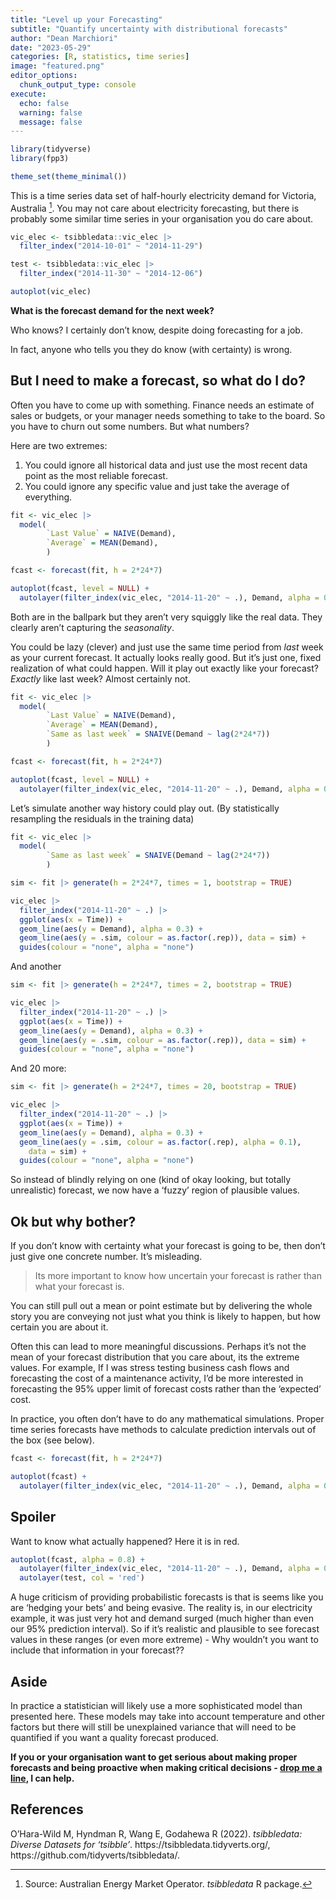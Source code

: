 ```yaml
---
title: "Level up your Forecasting"  
subtitle: "Quantify uncertainty with distributional forecasts"
author: "Dean Marchiori"
date: "2023-05-29"
categories: [R, statistics, time series]
image: "featured.png"
editor_options: 
  chunk_output_type: console
execute: 
  echo: false
  warning: false 
  message: false
---
```


```r
library(tidyverse)
library(fpp3)

theme_set(theme_minimal())
```

This is a time series data set of half-hourly electricity demand for Victoria, Australia [^1]. You 
may not care about electricity forecasting, but there is probably some similar time series
in your organisation you do care about.  

```r
vic_elec <- tsibbledata::vic_elec |> 
  filter_index("2014-10-01" ~ "2014-11-29") 

test <- tsibbledata::vic_elec |> 
  filter_index("2014-11-30" ~ "2014-12-06")
```


```r
autoplot(vic_elec)
```


**What is the forecast demand for the next week?** 

Who knows? I certainly don't know, despite doing forecasting for a job.  

In fact, anyone who tells you they do know (with certainty) is wrong. 


## But I need to make a forecast, so what do I do?  

Often you have to come up with something. Finance needs an estimate of sales or budgets, or
your manager needs something to take to the board. So you have to churn out some numbers. But what numbers?   

Here are two extremes: 

1. You could ignore all historical data and just use the most recent data point as the most reliable forecast.  
2. You could ignore any specific value and just take the average of everything. 


```r
fit <- vic_elec |> 
  model(
        `Last Value` = NAIVE(Demand),
        `Average` = MEAN(Demand),
        )

fcast <- forecast(fit, h = 2*24*7)

autoplot(fcast, level = NULL) +
  autolayer(filter_index(vic_elec, "2014-11-20" ~ .), Demand, alpha = 0.3)
```

Both are in the ballpark but they aren't very squiggly like the real data. They clearly
aren't capturing the *seasonality*. 

You could be lazy (clever) and just use the same time period from *last* week as your current
forecast. It actually looks really good. But it's just one, fixed realization of what could happen. Will it play out exactly 
like your forecast? *Exactly* like last week? Almost certainly not.  

```r
fit <- vic_elec |> 
  model(
        `Last Value` = NAIVE(Demand),
        `Average` = MEAN(Demand),
        `Same as last week` = SNAIVE(Demand ~ lag(2*24*7))
        )

fcast <- forecast(fit, h = 2*24*7)

autoplot(fcast, level = NULL) +
  autolayer(filter_index(vic_elec, "2014-11-20" ~ .), Demand, alpha = 0.3)
```


Let's simulate another way history could play out. (By statistically resampling 
the residuals in the training data)


```r
fit <- vic_elec |> 
  model(
        `Same as last week` = SNAIVE(Demand ~ lag(2*24*7))
        )

sim <- fit |> generate(h = 2*24*7, times = 1, bootstrap = TRUE)
```

```r
vic_elec |>
  filter_index("2014-11-20" ~ .) |> 
  ggplot(aes(x = Time)) +
  geom_line(aes(y = Demand), alpha = 0.3) +
  geom_line(aes(y = .sim, colour = as.factor(.rep)), data = sim) +
  guides(colour = "none", alpha = "none")
```

And another

```r
sim <- fit |> generate(h = 2*24*7, times = 2, bootstrap = TRUE)

vic_elec |>
  filter_index("2014-11-20" ~ .) |> 
  ggplot(aes(x = Time)) +
  geom_line(aes(y = Demand), alpha = 0.3) +
  geom_line(aes(y = .sim, colour = as.factor(.rep)), data = sim) +
  guides(colour = "none", alpha = "none")
```

And 20 more: 

```r
sim <- fit |> generate(h = 2*24*7, times = 20, bootstrap = TRUE)

vic_elec |>
  filter_index("2014-11-20" ~ .) |> 
  ggplot(aes(x = Time)) +
  geom_line(aes(y = Demand), alpha = 0.3) +
  geom_line(aes(y = .sim, colour = as.factor(.rep), alpha = 0.1),
    data = sim) +
  guides(colour = "none", alpha = "none")
```

So instead of blindly relying on one (kind of okay looking, but totally unrealistic) forecast, 
we now have a 'fuzzy' region of plausible values. 

## Ok but why bother?  

If you don't know with certainty what your forecast is going to be, 
then don't just give one concrete number. It's misleading.

> Its more important to know how uncertain your forecast is rather than what your forecast is. 

You can still pull out a mean or point estimate but by delivering the whole story you are
conveying not just what you think is likely to happen, but how certain you are about it.   

Often this can lead to more meaningful discussions. Perhaps it's not the mean of your
forecast distribution that you care about, its the extreme values.
For example, If I was stress testing business cash flows and forecasting the cost
of a maintenance activity, I'd be more interested in forecasting the 95% upper limit of forecast 
costs rather than the 'expected' cost.

In practice, you often don't have to do any mathematical simulations. Proper time
series forecasts have methods to calculate prediction intervals out of the box (see below). 

```r
fcast <- forecast(fit, h = 2*24*7)

autoplot(fcast) +
  autolayer(filter_index(vic_elec, "2014-11-20" ~ .), Demand, alpha = 0.3)
```

## Spoiler 

Want to know what actually happened? Here it is in red. 

```r
autoplot(fcast, alpha = 0.8) +
  autolayer(filter_index(vic_elec, "2014-11-20" ~ .), Demand, alpha = 0.3) +
  autolayer(test, col = 'red')
```


A huge criticism of providing probabilistic forecasts is that is seems like you
are 'hedging your bets' and being evasive. The reality is, in our electricity
example, it was just very hot and demand surged (much higher than even our 95% prediction interval). 
So if it's realistic and plausible to see forecast values in these ranges (or even more extreme) - Why 
wouldn't you want to include that information in your forecast??

## Aside  

In practice a statistician will likely use a more sophisticated model than presented here. These models may take into account temperature and other factors but there will still be unexplained variance that
will need to be quantified if you want a quality forecast produced. 

**If you or your organisation want to get serious about making proper forecasts and 
being proactive when making critical decisions - [drop me a line](https://www.wavedatalabs.com.au/contact/), I can help.**  

## References 

[^1]: Source: Australian Energy Market Operator. *tsibbledata* R package. 

O'Hara-Wild M, Hyndman R, Wang E, Godahewa R (2022). _tsibbledata:
  Diverse Datasets for 'tsibble'_. https://tsibbledata.tidyverts.org/,
  https://github.com/tidyverts/tsibbledata/.
